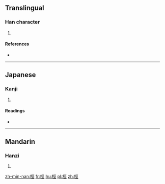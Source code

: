 ==Translingual==

===Han character===
{{Han char|rn=75|rad=木|as=07|sn=11|four=4191<sub>1</sub>|canj=木一女一 (DMVM)}}

# {{defn|Han|sort=木07}}

====References====
* {{Han ref|kx=0527.030|dkj=14804|dj=0915.220|hdz=21212.080|uh=6871|ud=26737|bh=D5C8|bd=54728}}

----

==Japanese==

===Kanji===
{{ja-kanji|grade=|rs=木07}}

# {{defn|lang=ja|sort=木07}}

====Readings====
* {{ja-readings|on=[[けい]] (kei), [[きょう]] (kyō)|kun=}}

----

==Mandarin==

===Hanzi===
{{cmn-hanzi|pin=[[jìng]] ([[jing4]])|wg=ching<sup>4</sup>}}

# {{defn|lang=cmn|sort=木07}}

[[zh-min-nan:桱]]
[[fr:桱]]
[[hu:桱]]
[[pl:桱]]
[[zh:桱]]